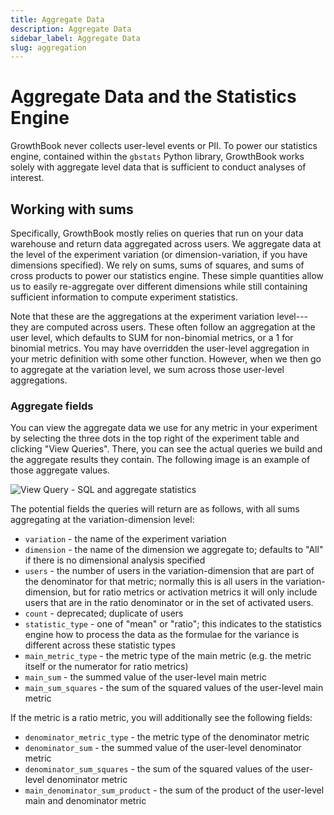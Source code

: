 ```yaml
---
title: Aggregate Data 
description: Aggregate Data
sidebar_label: Aggregate Data
slug: aggregation
---
```


# Aggregate Data and the Statistics Engine

GrowthBook never collects user-level events or PII. To power our statistics engine, contained within the `gbstats` Python library, GrowthBook works solely with aggregate level data that is sufficient to conduct analyses of interest.

## Working with sums

Specifically, GrowthBook mostly relies on queries that run on your data warehouse and return data aggregated across users. We aggregate data at the level of the experiment variation (or dimension-variation, if you have dimensions specified).
We rely on sums, sums of squares, and sums of cross products to power our statistics engine. These simple quantities allow us to easily re-aggregate over different dimensions while still containing sufficient information to compute experiment statistics.

Note that these are the aggregations at the experiment variation level---they are computed across users. These often follow an aggregation at the user level, which defaults to SUM for non-binomial metrics, or a 1 for binomial metrics. You may have overridden the user-level aggregation in your metric definition with some other function. However, when we then go to aggregate at the variation level, we sum across those user-level aggregations.

### Aggregate fields

You can view the aggregate data we use for any metric in your experiment by selecting the three dots in the top right of the experiment table and clicking "View Queries". There, you can see the actual queries we build and the aggregate results they contain. The following image is an example of those aggregate values.

![View Query - SQL and aggregate statistics](/images/view-query-aggregate.png)

The potential fields the queries will return are as follows, with all sums aggregating at the variation-dimension level:

- `variation` - the name of the experiment variation
- `dimension` - the name of the dimension we aggregate to; defaults to "All" if there is no dimensional analysis specified
- `users` - the number of users in the variation-dimension that are part of the denominator for that metric; normally this is all users in the variation-dimension, but for ratio metrics or activation metrics it will only include users that are in the ratio denominator or in the set of activated users.
- `count` - deprecated; duplicate of users
- `statistic_type` - one of "mean" or "ratio"; this indicates to the statistics engine how to process the data as the formulae for the variance is different across these statistic types
- `main_metric_type` - the metric type of the main metric (e.g. the metric itself or the numerator for ratio metrics)
- `main_sum` - the summed value of the user-level main metric
- `main_sum_squares` - the sum of the squared values of the user-level main metric

If the metric is a ratio metric, you will additionally see the following fields:

- `denominator_metric_type` - the metric type of the denominator metric
- `denominator_sum` - the summed value of the user-level denominator metric
- `denominator_sum_squares` - the sum of the squared values of the user-level denominator metric
- `main_denominator_sum_product` - the sum of the product of the user-level main and denominator metric
